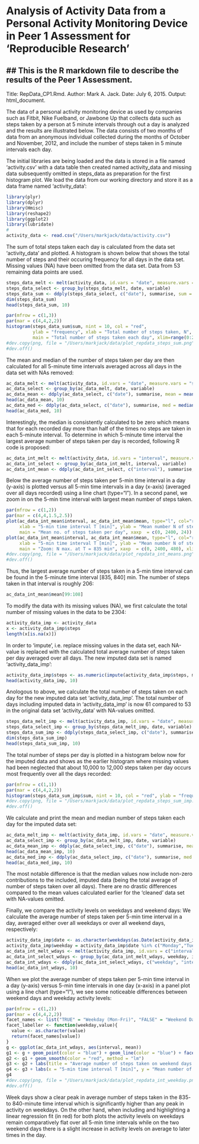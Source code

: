 # Analysis of Activity Data from a Personal Activity Monitoring Device in Peer 1 Assessment for 'Reproducible Research'

## This is the R markdown file to describe the results of the Peer 1 Assessment.
---
Title: RepData_CP1.Rmd.
Author: Mark A. Jack.
Date: July 6, 2015.
Output: html_document.

The data of a personal activity monitoring device as used by companies such as Fitbit, Nike Fuelband, or Jawbone Up that collects data such as steps taken by a person at 5 minute intervals through out a day is analyzed and the results are illustrated below. The data consists of two months of data from an anonymous individual collected during the months of October and November, 2012, and include the number of steps taken in 5 minute intervals each day.

The initial libraries are being loaded and the data is stored in a file named 'activity.csv' with a data table then created named activity_data and missing data subsequently omitted in steps_data as preparation for the first histogram plot. We load the data from our working directory and store it as a data frame named 'activity_data':

```r
library(plyr)
library(dplyr)
library(Hmisc)
library(reshape2)
library(ggplot2)
library(lubridate)
#
activity_data <- read.csv("/Users/markjack/data/activity.csv")
```

The sum of total steps taken each day is calculated from the data set 'activity_data' and plotted. A histogram is shown below that shows the total number of steps and their occuring frequency for all days in the data set. Missing values (NA) have been omitted from the data set. Data from 53 remaining data points are used.
```r
steps_data_melt <- melt(activity_data, id.vars = "date", measure.vars = "steps", na.rm = TRUE)
steps_data_select <- group_by(steps_data_melt, date, variable)                       
steps_data_sum <- ddply(steps_data_select, c("date"), summarise, sum = sum(value, na.rm = TRUE))
dim(steps_data_sum)
head(steps_data_sum, 10)
```

```r
par(mfrow = c(1,3))
par(mar = c(4,4,2,2))
histogram(steps_data_sum$sum, nint = 10, col = "red", 
          ylab = "frequency", xlab = "Total number of steps taken, N", 
          main = "Total number of steps taken each day", xlim=range(0:22000))
#dev.copy(png, file = "/Users/markjack/data/plot_repdata_steps_sum.png")
#dev.off()
```

The mean and median of the number of steps taken per day are then calculated for all 5-minute time intervals averaged across all days in the data set with NAs removed:
```r
ac_data_melt <- melt(activity_data, id.vars = "date", measure.vars = "steps", na.rm = TRUE)
ac_data_select <- group_by(ac_data_melt, date, variable)                       
ac_data_mean <- ddply(ac_data_select, c("date"), summarise, mean = mean(value, na.rm = TRUE))
head(ac_data_mean, 10)
ac_data_med <- ddply(ac_data_select, c("date"), summarise, med = median(value, na.rm = TRUE))
head(ac_data_med, 10)
```

Interestingly, the median is consistently calculated to be zero which means that for each recorded day more than half of the times no steps are taken in each 5-minute interval. To determine in which 5-minute time interval the largest average number of steps taken per day is recorded, following R code is proposed:
```r
ac_data_int_melt <- melt(activity_data, id.vars = "interval", measure.vars = "steps", na.rm = TRUE)
ac_data_int_select <- group_by(ac_data_int_melt, interval, variable)                         
ac_data_int_mean <- ddply(ac_data_int_select, c("interval"), summarise, mean = mean(value, na.rm = TRUE))
```

Below the average number of steps taken per 5-min time interval in a day (y-axis) is plotted versus all 5-min time intervals in a day (x-axis) (averaged over all days recorded) using a line chart (type="l"). In a second panel, we zoom in on the 5-min time interval with largest mean number of steps taken.

```r
par(mfrow = c(1,2))
par(mar = c(4,4,1.5,2.5))
plot(ac_data_int_mean$interval, ac_data_int_mean$mean, type="l", col="red", cex.lab=0.8, lwd=2, 
     xlab = "5-min time interval T [min]", ylab = "Mean number N of steps taken per day", 
     main = "Mean no. of steps taken per day", xaxp  = c(0, 2400, 24))
plot(ac_data_int_mean$interval, ac_data_int_mean$mean, type="l", col="red", cex.lab=0.8, lwd=2, 
     xlab = "5-min time interval T [min]", ylab = "Mean number N of steps taken per day", 
     main = "Zoom: N max. at T = 835 min", xaxp  = c(0, 2400, 480), xlim = c(800,900))
#dev.copy(png, file = "/Users/markjack/data/plot_repdata_int_means.png")
#dev.off()
```

Thus, the largest average number of steps taken in a 5-min time interval can be found in the 5-minute time interval [835, 840] min. The number of steps taken in that interval is roughly 206:
```r
ac_data_int_mean$mean[99:108]
```

To modify the data with its missing values (NA), we first calculate the total number of missing values in the data to be 2304:
```r
activity_data_imp <- activity_data
x <- activity_data_imp$steps
length(x[is.na(x)])
```

In order to 'impute', i.e. replace missing values in the data set, each NA-value is replaced with the calculated total average number of steps taken per day averaged over all days. The new imputed data set is named 'activity_data_imp':
```r
activity_data_imp$steps <- as.numeric(impute(activity_data_imp$steps, mean))
head(activity_data_imp, 10)
```

Anologous to above, we calculate the total number of steps taken on each day for the new imputed data set 'activity_data_imp'. The total number of days including imputed data in 'activity_data_imp' is now 61 compared to 53 in the original data set 'activity_data' with NA-values omitted.
```r
steps_data_melt_imp <- melt(activity_data_imp, id.vars = "date", measure.vars = "steps", na.rm = TRUE)
steps_data_select_imp <- group_by(steps_data_melt_imp, date, variable)                       
steps_data_sum_imp <- ddply(steps_data_select_imp, c("date"), summarise, sum = sum(value, na.rm = TRUE))
dim(steps_data_sum_imp)
head(steps_data_sum_imp, 10)
```

The total number of steps per day is plotted in a histogram below now for the imputed data and shows as the earlier histogram where missing values had been neglected that about 10,000 to 12,000 steps taken per day occurs most frequently over all the days recorded:
```r
par(mfrow = c(1,1))
par(mar = c(4,4,2,2))
histogram(steps_data_sum_imp$sum, nint = 10, col = "red", ylab = "frequency", xlab = "Total number of steps taken, N", main = "Total number of steps taken each day", xlim=range(0:22000))
#dev.copy(png, file = "/Users/markjack/data/plot_repdata_steps_sum_imp.png")
#dev.off()
```

We calculate and print the mean and median number of steps taken each day for the imputed data set: 
```r
ac_data_melt_imp <- melt(activity_data_imp, id.vars = "date", measure.vars = "steps", na.rm = TRUE)
ac_data_select_imp <- group_by(ac_data_melt_imp, date, variable)                       
ac_data_mean_imp <- ddply(ac_data_select_imp, c("date"), summarise, mean = mean(value, na.rm = TRUE))
head(ac_data_mean_imp, 10)
ac_data_med_imp <- ddply(ac_data_select_imp, c("date"), summarise, med = median(value, na.rm = TRUE))
head(ac_data_med_imp, 10)
```
The most notable difference is that the median values now include non-zero contributions to the included, imputed data (being the total average of number of steps taken over all days). There are no drastic differences compared to the mean values calculated earlier for the 'cleaned' data set with NA-values omitted.

Finally, we compare the activity levels on weekdays and weekend days: We calculate the average number of steps taken per 5-min time interval in a day, averaged either over all weekdays or over all weekend days, respectively:
```r
activity_data_imp$date <- as.character(weekdays(as.Date(activity_data_imp$date)))
activity_data_imp$weekday = activity_data_imp$date %in% c("Monday","Tuesday","Wednesday","Thursday","Friday")
ac_data_int_melt_wdays <- melt(activity_data_imp, id.vars = c("interval", "weekday"), measure.vars = "steps", na.rm = TRUE)
ac_data_int_select_wdays <- group_by(ac_data_int_melt_wdays, weekday, interval, variable)   
ac_data_int_wdays <- ddply(ac_data_int_select_wdays, c("weekday", "interval"), summarise, mean = mean(value, na.rm = TRUE))
head(ac_data_int_wdays, 10)
```

When we plot the average number of steps taken per 5-min time interval in a day (y-axis) versus 5-min time intervals in one day (x-axis) in a panel plot using a line chart (type="l"), we see some noticeable differences between weekend days and weekday activity levels:
```r
par(mfrow = c(1,2))
par(mar = c(4,4,2,2))
facet_names <- list("TRUE" = "Weekday (Mon-Fri)", "FALSE" = "Weekend Day (Sat, Sun)")
facet_labeller <- function(weekday,value){
  value <- as.character(value)
  return(facet_names[value])
}
g <- ggplot(ac_data_int_wdays, aes(interval, mean))
g1 <- g + geom_point(color = "blue") + geom_line(color = "blue") + facet_grid(. ~ weekday, labeller = facet_labeller) 
g2 <- g1 + geom_smooth(color = "red", method = "lm") 
g3 <- g2 + labs(title = "Average number of steps taken on weekend days and weekdays") 
g4 <- g3 + labs(x = "5-min time interval T [min]", y = "Mean number of steps N per 5-min interval")
g4
#dev.copy(png, file = "/Users/markjack/data/plot_repdata_int_weekday.png")
#dev.off()
```

Week days show a clear peak in average number of steps taken in the 835- to 840-minute time interval which is significantly higher than any peak in activity on weekdays. On the other hand, when including and highlighting a linear regression fit (in red) for both plots the activity levels on weekdays remain comparatively flat over all 5-min time intervals while on the two weekend days there is a slight increase in activity levels on average to later times in the day.  
